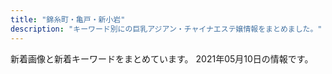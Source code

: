 ```yaml
---
title: "錦糸町・亀戸・新小岩"
description: "キーワード別にの巨乳アジアン・チャイナエステ嬢情報をまとめました。"
---
```


新着画像と新着キーワードをまとめています。
2021年05月10日の情報です。

<DmmAffiliateIns />
<KeywordTable
  shops={
    [
    {
        "img_links": [
            "https://kinshicho-mensesthe.net/staff2/mai-s1.jpg",
            "https://kinshicho-mensesthe.net/staff2/kiki-l1.jpg",
            "https://kinshicho-mensesthe.net/staff2/saki-s1.jpg",
            "https://kinshicho-mensesthe.net/staff2/yuki-s1.jpg",
            "https://kinshicho-mensesthe.net/room/4-l.jpg",
            "https://kinshicho-mensesthe.net/room/1-s.jpg",
            "https://kinshicho-mensesthe.net/room/esthe2.jpg",
            "https://kinshicho-mensesthe.net/room/6-l.jpg",
            "https://kinshicho-mensesthe.net/images/flower.png",
            "https://kinshicho-mensesthe.net/room/1-l.jpg",
            "https://kinshicho-mensesthe.net/images/footer-l.png",
            "https://kinshicho-mensesthe.net/room/3-s.jpg",
            "https://kinshicho-mensesthe.net/button/blog.png",
            "https://kinshicho-mensesthe.net/staff2/moe-s1.jpg",
            "https://kinshicho-mensesthe.net/staff2/yuki-l1.jpg",
            "https://kinshicho-mensesthe.net/images/qrcode.png",
            "https://kinshicho-mensesthe.net/staff2/sera-l1.jpg",
            "https://kinshicho-mensesthe.net/staff2/sora-l1.jpg",
            "https://kinshicho-mensesthe.net/room/2-l.jpg",
            "https://kinshicho-mensesthe.net/room/4-s.jpg",
            "https://kinshicho-mensesthe.net/mens-esthe-massage/2020/02/06/sora-s1.jpg",
            "https://kinshicho-mensesthe.net/staff2/satomi-s1.jpg",
            "https://kinshicho-mensesthe.net/mens-esthe-massage/2020/02/06/satomi-s1.jpg",
            "https://kinshicho-mensesthe.net/room/esthe3.jpg",
            "https://kinshicho-mensesthe.net/staff2/kokomi-l1.jpg",
            "https://kinshicho-mensesthe.net/staff2/rui-l1.jpg",
            "https://kinshicho-mensesthe.net/staff2/satomi-l1.jpg",
            "https://kinshicho-mensesthe.net/room/esthe1.jpg",
            "https://kinshicho-mensesthe.net/staff2/sera-s1.jpg",
            "https://kinshicho-mensesthe.net/staff2/haruka-l1.jpg",
            "https://kinshicho-mensesthe.net/images/footer-r.png",
            "https://kinshicho-mensesthe.net/staff2/sora-s1.jpg",
            "https://kinshicho-mensesthe.net/staff2/kiki-s1.jpg",
            "https://kinshicho-mensesthe.net/staff2/rika-l1.jpg",
            "https://kinshicho-mensesthe.net/images/header3.png",
            "https://kinshicho-mensesthe.net/staff2/yumi-l1.jpg",
            "https://kinshicho-mensesthe.net/room/6-s.jpg",
            "https://kinshicho-mensesthe.net/staff2/sakura-l2.jpg",
            "https://kinshicho-mensesthe.net/room/5-s.jpg",
            "https://kinshicho-mensesthe.net/room/5-l.jpg",
            "https://kinshicho-mensesthe.net/images/main-sp.jpg",
            "https://kinshicho-mensesthe.net/staff2/haruka-s1.jpg",
            "https://kinshicho-mensesthe.net/staff2/yumi-s1.jpg",
            "https://kinshicho-mensesthe.net/images/clear.png",
            "https://kinshicho-mensesthe.net/staff2/rika-s1.jpg",
            "https://kinshicho-mensesthe.net/staff2/rui-s1.jpg",
            "https://kinshicho-mensesthe.net/mens-esthe-massage/2020/10/17/moe-s1.jpg",
            "https://kinshicho-mensesthe.net/mens-esthe-massage/2020/01/22/yuki-s1.jpg",
            "https://kinshicho-mensesthe.net/staff2/saki-l1.jpg",
            "https://kinshicho-mensesthe.net/button/staff.png",
            "https://kinshicho-mensesthe.net/room/2-s.jpg",
            "https://kinshicho-mensesthe.net/staff2/kokomi-s1.jpg",
            "https://kinshicho-mensesthe.net/images/camp.png",
            "https://kinshicho-mensesthe.net/staff2/mai-l1.jpg",
            "https://kinshicho-mensesthe.net/images/main1.jpg",
            "https://kinshicho-mensesthe.net/staff2/yuka-s1.jpg",
            "https://kinshicho-mensesthe.net/staff2/sakura-s2.jpg",
            "https://kinshicho-mensesthe.net/room/3-l.jpg",
            "https://kinshicho-mensesthe.net/button/home.png"
        ],
        "keywords": {
            "86": 30,
            "89": 15,
            "85": 105,
            "92": 15,
            "88": 15,
            "D": 135,
            "87": 30,
            "E": 15,
            "83": 15,
            "C": 75
        },
        "station": "JR\u9326\u7cf8\u753a\u99c5\u5317\u53e3",
        "name": "KIRARA",
        "url": "https://kinshicho-mensesthe.net/"
    },
    {
        "keywords": {
            "85": 1,
            "88": 1,
            "95": 2,
            "86": 2,
            "92": 1,
            "87": 1,
            "90": 1,
            "89": 1
        },
        "img_links": [
            "http://y-rlx.net/images/index_12.jpg",
            "http://y-rlx.net/girl/010.jpg",
            "http://y-rlx.net/images/index_13.jpg",
            "http://y-rlx.net/images/index_23.jpg",
            "http://y-rlx.net/images/02.png",
            "http://y-rlx.net/girl/011a.jpg",
            "http://y-rlx.net/images/index_14.png",
            "http://y-rlx.net/images/sys.jpg",
            "http://y-rlx.net/girl/03a.jpg",
            "http://y-rlx.net/girl/07.jpg",
            "http://y-rlx.net/images/rex_16.jpg",
            "http://y-rlx.net/girl/06.jpg",
            "http://y-rlx.net/images/staff_16.jpg",
            "http://y-rlx.net/images/info.png",
            "http://y-rlx.net/girl/p01.jpg",
            "http://y-rlx.net/images/01.png",
            "http://y-rlx.net/images/index_09.jpg",
            "http://y-rlx.net/girl/010a.jpg",
            "http://y-rlx.net/images/acc_tit03.jpg",
            "http://y-rlx.net/girl/05.jpg",
            "http://y-rlx.net/images/rec.jpg",
            "http://y-rlx.net/images/index_08.jpg",
            "http://y-rlx.net/images/acc_tit.jpg",
            "http://y-rlx.net/girl/03.jpg",
            "http://y-rlx.net/images/03.png",
            "http://y-rlx.net/images/index_04.png",
            "http://y-rlx.net/girl/09a.jpg",
            "http://y-rlx.net/images/index_06.png",
            "http://y-rlx.net/images/index_21.jpg",
            "http://y-rlx.net/images/index_10.jpg",
            "http://y-rlx.net/girl/05a.jpg",
            "http://y-rlx.net/images/line.jpg",
            "http://y-rlx.net/images/index_16.png",
            "http://y-rlx.net/girl/011.jpg",
            "http://y-rlx.net/girl/09.jpg",
            "http://y-rlx.net/images/index_07.png",
            "http://y-rlx.net/images/acc_16.jpg",
            "http://y-rlx.net/girl/00.jpg",
            "http://y-rlx.net/girl/02.jpg",
            "http://y-rlx.net/girl/08.jpg",
            "http://y-rlx.net/girl/01.jpg",
            "http://y-rlx.net/girl/07a.jpg",
            "http://y-rlx.net/images/index_11.jpg",
            "http://y-rlx.net/images/acc_tit01.jpg",
            "http://y-rlx.net/images/rec_16.jpg",
            "http://y-rlx.net/images/index_02.png",
            "http://y-rlx.net/images/index_19.png",
            "http://y-rlx.net/images/sys_16.jpg"
        ],
        "station": "JR\u65b0\u5c0f\u5ca9\u99c5\u5357\u53e3",
        "url": "http://y-rlx.net/",
        "name": "\u7f8e\u697d"
    },
    {
        "img_links": [
            "https://www.yitigo.work/images/top_flash_01.jpg",
            "https://www.yitigo.work/images/home/index_tel.png",
            "https://www.yitigo.work/images/headerParts01.png",
            "https://www.yitigo.work/images/staff/hana.png",
            "https://www.yitigo.work/images/staff/mayu1.jpg",
            "https://www.yitigo.work/images/staff/hana1.jpg",
            "https://www.yitigo.work/images/home/staff_01.jpg",
            "https://www.yitigo.work/images/home/staff_03.jpg",
            "https://www.yitigo.work/images/staff/risa.png",
            "https://www.yitigo.work/images/staff/staff_03.png",
            "https://www.yitigo.work/images/page_top.png",
            "https://www.yitigo.work/images/home/staff_02.jpg",
            "https://www.yitigo.work/images/home/index_14.png",
            "https://www.yitigo.work/images/staff/hani.png",
            "https://www.yitigo.work/images/home/index_01.png",
            "https://www.yitigo.work/images/home/index_05.png",
            "https://www.yitigo.work/images/home/index_10.png",
            "https://www.yitigo.work/images/home/index_09.png",
            "https://www.yitigo.work/images/home/index_17.png",
            "https://www.yitigo.work/images/news/girl.png",
            "https://www.yitigo.work/images/home/index_12.png",
            "https://www.yitigo.work/images/staff/mayu.png",
            "https://www.yitigo.work/images/home/staff_04.jpg",
            "https://www.yitigo.work/images/top_04.png",
            "https://www.yitigo.work/images/home/index_06.png",
            "https://www.yitigo.work/images/home/index_13.png",
            "https://www.yitigo.work/images/home/index_19.png",
            "https://www.yitigo.work/images/staff/staff_01.png",
            "https://www.yitigo.work/images/top_flash_02.jpg",
            "https://www.yitigo.work/images/home/index_15.png",
            "https://www.yitigo.work/images/top_02.png",
            "https://www.yitigo.work/images/staff/risa1.jpg",
            "https://www.yitigo.work/images/home/index_11.png",
            "https://www.yitigo.work/images/top_01.png",
            "https://www.yitigo.work/images/staff/hani1.jpg",
            "https://www.yitigo.work/images/home/index_07.png"
        ],
        "url": "https://www.yitigo.work/",
        "keywords": {},
        "station": "JR\u5c0f\u5ca9\u99c5\u5357\u53e3",
        "name": "\u82fa"
    },
    {
        "name": "\u68ee",
        "url": "http://mori.me-es.com/",
        "station": "JR\u65b0\u5c0f\u5ca9\u99c5\u5317\u53e3",
        "img_links": [
            "http://mori.me-es.com/images/index_09.jpg",
            "http://mori.me-es.com/images/index_21.jpg",
            "http://mori.me-es.com/images/index_25.jpg",
            "http://mori.me-es.com/girls/02.jpg",
            "http://mori.me-es.com/images/index_13.jpg",
            "http://mori.me-es.com/images/index_22.jpg",
            "http://mori.me-es.com/images/index_03.jpg",
            "http://mori.me-es.com/girls/04a.jpg",
            "http://mori.me-es.com/girls/03.jpg",
            "http://mori.me-es.com/girls/01.jpg",
            "http://mori.me-es.com/images/index_05.jpg",
            "http://mori.me-es.com/girls/00.jpg",
            "http://mori.me-es.com/girls/06.jpg",
            "http://mori.me-es.com/images/index_30.jpg",
            "http://mori.me-es.com/images/index_02.jpg",
            "http://mori.me-es.com/images/sub_28.jpg",
            "http://mori.me-es.com/girls/04.jpg",
            "http://mori.me-es.com/images/info.jpg",
            "http://mori.me-es.com/images/index_19.jpg",
            "http://mori.me-es.com/images/rec_15.jpg",
            "http://mori.me-es.com/images/index_15.jpg",
            "http://mori.me-es.com/images/index_04.jpg",
            "http://mori.me-es.com/girls/08.jpg",
            "http://mori.me-es.com/girls/05.jpg",
            "http://mori.me-es.com/images/info_15.jpg",
            "http://mori.me-es.com/images/index_06.jpg",
            "http://mori.me-es.com/images/index_24.jpg",
            "http://mori.me-es.com/images/index_26.jpg",
            "http://mori.me-es.com/images/index_08.jpg",
            "http://mori.me-es.com/images/index_01.jpg",
            "http://mori.me-es.com/images/index_20.jpg",
            "http://mori.me-es.com/images/index_29.jpg",
            "http://mori.me-es.com/images/index_07.jpg",
            "http://mori.me-es.com/images/index_12.jpg",
            "http://mori.me-es.com/images/index_28.jpg",
            "http://mori.me-es.com/images/index_16.jpg",
            "http://mori.me-es.com/images/rec.jpg",
            "http://mori.me-es.com/images/index_17.jpg",
            "http://mori.me-es.com/images/staff_15.jpg",
            "http://mori.me-es.com/girls/08a.jpg",
            "http://mori.me-es.com/images/index_27.jpg",
            "http://mori.me-es.com/images/index_18.jpg",
            "http://mori.me-es.com/girls/07.jpg",
            "http://mori.me-es.com/images/index_10.jpg"
        ],
        "keywords": {
            "86": 3,
            "90": 1,
            "85": 3,
            "88": 1,
            "87": 1,
            "C": 7
        }
    },
    {
        "img_links": [
            "http://www.es-raku.link/img/lucky1.jpg",
            "http://www.es-raku.link/images/list.jpg",
            "http://www.es-raku.link/images/menu/staff.png",
            "http://www.es-raku.link/images/1.jpg",
            "http://www.es-raku.link/img/mai1.jpg",
            "http://www.es-raku.link/img/kaori1.jpg",
            "http://www.es-raku.link/images/tel.jpg",
            "http://www.es-raku.link/img/riri1.jpg",
            "http://www.es-raku.link/staff/riri.jpg",
            "http://www.es-raku.link/images/r2.jpg",
            "http://www.es-raku.link/staff/lucky.jpg",
            "http://www.es-raku.link/images/int2.png",
            "http://www.es-raku.link/img/ayaka1.jpg",
            "http://www.es-raku.link/staff/mai.jpg",
            "http://www.es-raku.link/images/2.jpg",
            "http://www.es-raku.link/images/7.jpg",
            "http://www.es-raku.link/images/6.jpg",
            "http://www.es-raku.link/staff/yuki.jpg",
            "http://www.es-raku.link/images/mobile.jpg",
            "http://www.es-raku.link/staff/ruru.jpg",
            "http://www.es-raku.link/images/int1.png",
            "http://www.es-raku.link/images/9.jpg",
            "http://www.es-raku.link/images/news.jpg",
            "http://www.es-raku.link/images/line.png",
            "http://www.es-raku.link/images/rtel.jpg",
            "http://www.es-raku.link/images/menu/interior.png",
            "http://www.es-raku.link/images/interior_t.png",
            "http://www.es-raku.link/images/r1.jpg",
            "http://www.es-raku.link/staff/ayaka.jpg",
            "http://www.es-raku.link/images/head.png",
            "http://www.es-raku.link/img/yuki1.jpg",
            "http://www.es-raku.link/images/8.jpg",
            "http://www.es-raku.link/images/3.jpg",
            "http://www.es-raku.link/images/sys1.jpg",
            "http://www.es-raku.link/staff/kaori.jpg",
            "http://www.es-raku.link/images/staff_t.png",
            "http://www.es-raku.link/images/menu/top.png",
            "http://www.es-raku.link/img/ruru1.jpg"
        ],
        "station": "JR\u9326\u7cf8\u753a\u99c5\u5357\u53e3",
        "url": "http://www.es-raku.link/",
        "keywords": {},
        "name": "Lucky\uff5e\u30e9\u30c3\u30ad\u30fc\uff5e"
    },
    {
        "station": "\u9752\u7825\u99c5",
        "img_links": [
            "http://iyasimori.jpest.net/uploads//sites/37/2021/01/g2-2.jpg",
            "http://iyasimori.jpest.net/uploads//sites/37/2021/01/g4-150x150.jpg",
            "http://iyasimori.jpest.net/uploads//sites/37/2021/01/a.jpg",
            "http://iyasimori.jpest.net/uploads//sites/37/2021/01/r6.jpg",
            "http://iyasimori.jpest.net/uploads//sites/37/2021/01/g3-2.jpg",
            "http://iyasimori.jpest.net/uploads//sites/37/2021/01/g4.jpg",
            "http://iyasimori.jpest.net/uploads//sites/37/2021/04/g1-2.jpg",
            "http://iyasimori.jpest.net/uploads//sites/37/2021/01/bj_03.jpg",
            "http://iyasimori.jpest.net/uploads//sites/37/2021/04/g1-3-150x150.jpg",
            "http://iyasimori.jpest.net/uploads//sites/37/2021/01/tite-staff.jpg",
            "http://iyasimori.jpest.net/uploads//sites/37/2021/01/g2-2-150x150.jpg",
            "http://iyasimori.jpest.net/uploads//sites/37/2021/01/a2.jpg",
            "http://iyasimori.jpest.net/uploads//sites/37/2021/01/g5-150x150.jpg",
            "http://iyasimori.jpest.net/uploads//sites/37/2021/01/r5.jpg",
            "http://iyasimori.jpest.net/uploads//sites/37/2021/01/top.jpg",
            "http://iyasimori.jpest.net/uploads//sites/37/2021/04/g1-2-150x150.jpg",
            "http://iyasimori.jpest.net/uploads//sites/37/2021/01/r3-1.jpg",
            "http://iyasimori.jpest.net/uploads//sites/37/2021/01/g1-3-150x150.jpg",
            "http://iyasimori.jpest.net/uploads//sites/37/2021/04/g1-3.jpg",
            "http://iyasimori.jpest.net/uploads//sites/37/2021/01/r4-1.jpg",
            "http://iyasimori.jpest.net/uploads//sites/37/2021/01/g1-3.jpg",
            "http://iyasimori.jpest.net/uploads//sites/37/2021/01/g5.jpg",
            "http://iyasimori.jpest.net/uploads//sites/37/2021/01/g3-2-150x150.jpg",
            "http://iyasimori.jpest.net/uploads//sites/37/2021/01/news01.png",
            "http://iyasimori.jpest.net/uploads//sites/37/2021/01/mobile.png",
            "http://iyasimori.jpest.net/uploads//sites/37/2021/01/news03.png"
        ],
        "url": "http://iyasimori.jpest.net/",
        "name": "\u7652\u3057\u306e\u68ee",
        "keywords": {}
    },
    {
        "keywords": {
            "88": 1,
            "86": 14,
            "89": 2,
            "D": 17
        },
        "name": "\u3086\u304d",
        "station": "JR\u5c0f\u5ca9\u99c5\u5317\u53e3",
        "img_links": [
            "http://www.sh-yuki.work/images/room1.jpg",
            "http://www.sh-yuki.work/uploads/191006/1-191006105IM24.jpg",
            "http://www.sh-yuki.work/uploads/191021/1-19102116361I39.jpg",
            "http://www.sh-yuki.work/uploads/190105/1-1Z105143921224.jpg",
            "http://www.sh-yuki.work/uploads/191202/1-191202154021200.jpg",
            "http://www.sh-yuki.work/uploads/190105/1-1Z105143940E6.jpg",
            "http://www.sh-yuki.work/images/1.jpg",
            "http://www.sh-yuki.work/images/room3.jpg",
            "http://www.sh-yuki.work/uploads/201215/1-201215145153M4.jpg",
            "http://www.sh-yuki.work/uploads/201214/1-201214162100347.jpg",
            "http://www.sh-yuki.work/images/lanmu3.jpg",
            "http://www.sh-yuki.work/uploads/210216/1-210216154459443.jpg",
            "http://www.sh-yuki.work/images/room4.jpg",
            "http://www.sh-yuki.work/uploads/210216/1-210216154445506.jpg",
            "http://www.sh-yuki.work/uploads/191227/1-19122F93911958.jpg",
            "http://www.sh-yuki.work/images/lanmu4.jpg",
            "http://www.sh-yuki.work/uploads/200110/1-20011013245Y49.jpg",
            "http://www.sh-yuki.work/images/mobile.jpg",
            "http://www.sh-yuki.work/uploads/200620/1-200620154311K4.jpg",
            "http://www.sh-yuki.work/images/room2.jpg",
            "http://www.sh-yuki.work/uploads/200218/1-20021Q3591A57.jpg",
            "http://www.sh-yuki.work/images/top.png",
            "http://www.sh-yuki.work/uploads/200618/1-20061Q6342Y06.jpg",
            "http://www.sh-yuki.work/uploads/201215/1-201215145200113.jpg",
            "http://www.sh-yuki.work/uploads/201214/1-20121416231WV.jpg",
            "http://www.sh-yuki.work/images/end.png",
            "http://www.sh-yuki.work/images/s_staff.jpg",
            "http://www.sh-yuki.work/uploads/191104/1-1911041I124915.jpg",
            "http://www.sh-yuki.work/uploads/190110/1-1Z110093529363.png",
            "http://www.sh-yuki.work/uploads/200218/1-20021Q359301Q.jpg",
            "http://www.sh-yuki.work/uploads/200713/1-200G3125135C2.jpg",
            "http://www.sh-yuki.work/uploads/191221/1-191221111A3123.jpg",
            "http://www.sh-yuki.work/uploads/200618/1-20061Q633094V.jpg",
            "http://www.sh-yuki.work/uploads/190105/1-1Z1051440193X.jpg",
            "http://www.sh-yuki.work/uploads/191006/1-191006105P61Z.jpg",
            "http://www.sh-yuki.work/uploads/200713/1-200G3110344421.jpg",
            "http://www.sh-yuki.work/images/lanmu2.jpg",
            "http://www.sh-yuki.work/images/lanmu5.jpg",
            "http://www.sh-yuki.work/uploads/191028/1-19102Q03S5a4.jpg",
            "http://www.sh-yuki.work/uploads/190105/1-1Z105143R9539.jpg",
            "http://www.sh-yuki.work/uploads/191227/1-19122F94110460.jpg",
            "http://www.sh-yuki.work/uploads/200620/1-20062015425B54.jpg",
            "http://www.sh-yuki.work/images/s_news.jpg",
            "http://www.sh-yuki.work/uploads/200127/1-20012G02404310.jpg",
            "http://www.sh-yuki.work/images/nbj2.jpg"
        ],
        "url": "http://www.sh-yuki.work/"
    },
    {
        "img_links": [
            "http://www.himawari-shinkoiwa.com/img/tel.png",
            "http://www.himawari-shinkoiwa.com/files/004-02.jpg",
            "http://www.himawari-shinkoiwa.com/images/slider/3.jpg",
            "http://www.himawari-shinkoiwa.com/files/005-02.jpg",
            "http://www.himawari-shinkoiwa.com/img/btn_side_mobile.jpg",
            "http://www.himawari-shinkoiwa.com/img/ttl_news.png",
            "http://www.himawari-shinkoiwa.com/img/goback.jpg",
            "http://www.himawari-shinkoiwa.com/images/slider/1.jpg",
            "http://www.himawari-shinkoiwa.com/images/slider/2.jpg",
            "http://www.himawari-shinkoiwa.com/images/line.png",
            "http://www.himawari-shinkoiwa.com/img/btn_blog.png",
            "http://www.himawari-shinkoiwa.com/files/004.jpg",
            "http://www.himawari-shinkoiwa.com/img/ttl_info.png",
            "http://www.himawari-shinkoiwa.com/files/001.jpg",
            "http://www.himawari-shinkoiwa.com/img/pickup.jpg",
            "http://www.himawari-shinkoiwa.com/img/ttl_move.png",
            "http://www.himawari-shinkoiwa.com/img/move.jpg",
            "http://www.himawari-shinkoiwa.com/files/001-02.jpg",
            "http://www.himawari-shinkoiwa.com/files/005.jpg"
        ],
        "name": "\u3072\u307e\u308f\u308a",
        "keywords": {
            "D": 6,
            "C": 11,
            "87": 2,
            "86": 4
        },
        "station": "JR\u65b0\u5c0f\u5ca9\u99c5\u5357\u53e3",
        "url": "http://www.himawari-shinkoiwa.com/"
    },
    {
        "station": "JR\u4e80\u6238\u99c5\u6771\u53e3",
        "img_links": [
            "http://iyashi.sweet-relaxation.com/img/treatment/aroma-01.jpg",
            "http://iyashi.sweet-relaxation.com/img/cast/yaya-01.jpg",
            "http://iyashi.sweet-relaxation.com/img/cast/yaya-03.jpg",
            "http://iyashi.sweet-relaxation.com/img/cast/ran-03.jpg",
            "http://iyashi.sweet-relaxation.com/img/cast/ran-02.jpg",
            "http://iyashi.sweet-relaxation.com/img/slick/sl-4.jpg",
            "http://iyashi.sweet-relaxation.com/img/cast/olive-03.jpg",
            "http://iyashi.sweet-relaxation.com/img/cast/olive-01.jpg",
            "http://iyashi.sweet-relaxation.com/img/treatment/body-01.jpg",
            "http://iyashi.sweet-relaxation.com/img/cast/eri-03.jpg",
            "http://iyashi.sweet-relaxation.com/img/cast/eri-02.jpg",
            "http://iyashi.sweet-relaxation.com/img/slick/sl-5.jpg",
            "http://iyashi.sweet-relaxation.com/img/slick/sl-2.jpg",
            "http://iyashi.sweet-relaxation.com/img/cast/lisa-02.jpg",
            "http://iyashi.sweet-relaxation.com/img/slick/sl-3.jpg",
            "http://iyashi.sweet-relaxation.com/img/cast/yaya-02.jpg",
            "http://iyashi.sweet-relaxation.com/img/slick/sl-7.jpg",
            "http://iyashi.sweet-relaxation.com/img/cast/lisa-01.jpg",
            "http://iyashi.sweet-relaxation.com/img/cast/lisa-03.jpg",
            "http://iyashi.sweet-relaxation.com/img/cast/olive-02.jpg",
            "http://iyashi.sweet-relaxation.com/img/slick/sl-6.jpg",
            "http://iyashi.sweet-relaxation.com/img/treatment/ashitsubo-01.jpg",
            "http://iyashi.sweet-relaxation.com/img/slick/sl-1.jpg",
            "http://iyashi.sweet-relaxation.com/img/cast/ran-01.jpg",
            "http://iyashi.sweet-relaxation.com/img/cast/eri-01.jpg"
        ],
        "name": "\u7652 IYASHI",
        "url": "http://iyashi.sweet-relaxation.com/",
        "keywords": {}
    },
    {
        "url": "https://iyashinoizumi.com/",
        "img_links": [
            "https://iyashinoizumi.com/wp-content/uploads/9B89E764-B754-425D-A9AC-BB5566FA6AC4-270x300.jpeg",
            "https://iyashinoizumi.com/wp-content/uploads/2019/06/2DD3549C-F937-441D-B0E3-E26520ACFABD-e1559410733851.jpeg",
            "https://iyashinoizumi.com/wp-content/uploads/rin.jpg",
            "https://iyashinoizumi.com/wp-content/uploads/2019/06/50CD669B-0FFA-4734-B898-EB3D53E95C21.jpeg",
            "https://iyashinoizumi.com/wp-content/uploads/7208DC4D-6E47-49CE-B1C0-3607E54E114B.jpeg",
            "https://iyashinoizumi.com/wp-content/uploads/5AA02D30-2C43-42C1-BE02-48E5A5C27E91-226x300.jpeg",
            "https://iyashinoizumi.com/wp-content/uploads/2019/06/momoko1.jpg",
            "https://iyashinoizumi.com/wp-content/uploads/0731EF09-7405-4B36-8468-B17A307EB894-e1579436226478.jpeg",
            "https://iyashinoizumi.com/wp-content/uploads/5AA02D30-2C43-42C1-BE02-48E5A5C27E91.jpeg",
            "https://iyashinoizumi.com/wp-content/uploads/2019/06/43D6BE9C-43F6-45C2-95E5-E775CE725D67.jpeg",
            "https://iyashinoizumi.com/wp-content/uploads/hiruwari.png",
            "https://iyashinoizumi.com/wp-content/uploads/2019/06/5293C707-270F-4802-8168-1493DA07DDAE.jpeg",
            "https://iyashinoizumi.com/wp-content/uploads/2019/06/001.jpg",
            "https://iyashinoizumi.com/wp-content/uploads/0731EF09-7405-4B36-8468-B17A307EB894.jpeg",
            "https://iyashinoizumi.com/wp-content/uploads/7208DC4D-6E47-49CE-B1C0-3607E54E114B-210x300.jpeg",
            "https://iyashinoizumi.com/wp-content/uploads/0731EF09-7405-4B36-8468-B17A307EB894-197x300.jpeg",
            "https://iyashinoizumi.com/wp-content/uploads/9B89E764-B754-425D-A9AC-BB5566FA6AC4.jpeg"
        ],
        "name": "\u7652\u3057\u306e\u6cc9",
        "station": "JR\u9326\u7cf8\u753a\u99c5\u5317\u53e3",
        "keywords": {
            "\u30bb\u30af\u30b7\u30fc": 2
        }
    },
    {
        "name": "\u685c",
        "url": "http://miyabi-aroma.xyz/",
        "img_links": [
            "http://miyabi-aroma.xyz/images/index-rose_13.png",
            "http://miyabi-aroma.xyz/images/3/2.jpg",
            "http://miyabi-aroma.xyz/images/staff/3/kiki.jpg",
            "http://miyabi-aroma.xyz/images/nav/nav-sys.jpg",
            "http://miyabi-aroma.xyz/images/staff/3/rina2.jpg",
            "http://miyabi-aroma.xyz/images/staff/3/yaya1.jpg",
            "http://miyabi-aroma.xyz/images/shishu/se1.jpg",
            "http://miyabi-aroma.xyz/images/index-rose_04.png",
            "http://miyabi-aroma.xyz/images/index-rose_09.png",
            "http://miyabi-aroma.xyz/images/nav/nav-staff.jpg",
            "http://miyabi-aroma.xyz/images/staff/3/miya2.jpg",
            "http://miyabi-aroma.xyz/images/staff/3/kiki2.jpg",
            "http://miyabi-aroma.xyz/images/11.png",
            "http://miyabi-aroma.xyz/images/index-rose_07.png",
            "http://miyabi-aroma.xyz/images/staff/3/yaya2.jpg",
            "http://miyabi-aroma.xyz/images/nav/nav-info.jpg",
            "http://miyabi-aroma.xyz/images/nav/nav-job.jpg",
            "http://miyabi-aroma.xyz/images/staff/3/ami.jpg",
            "http://miyabi-aroma.xyz/images/1801706901.jpg",
            "http://miyabi-aroma.xyz/images/staff/3/yami.jpg",
            "http://miyabi-aroma.xyz/images/shishu/se2.jpg",
            "http://miyabi-aroma.xyz/images/staff/3/rina.jpg",
            "http://miyabi-aroma.xyz/images/3/1.jpg",
            "http://miyabi-aroma.xyz/images/index-rose_02.png",
            "http://miyabi-aroma.xyz/images/staff/3/miya.jpg",
            "http://miyabi-aroma.xyz/images/staff/3/ami2.jpg"
        ],
        "keywords": {
            "C": 7
        },
        "station": "JR\u4e80\u6238\u99c5\u6771\u53e3"
    },
    {
        "img_links": [
            "http://harunohana.jpest.net/uploads//sites/38/2021/02/news-tit.png",
            "http://harunohana.jpest.net/uploads//sites/38/2021/02/info-tit.png",
            "http://harunohana.jpest.net/uploads//sites/38/2021/02/top-3.png",
            "http://harunohana.jpest.net/uploads//sites/38/elementor/thumbs/c5-p3a4c3o3k96sqqp7ys00qjnjwezbpkzslpplu8in0o.jpg",
            "http://harunohana.jpest.net/uploads//sites/38/2021/04/g5.jpg",
            "http://harunohana.jpest.net/uploads//sites/38/2021/02/pick-tit.png",
            "http://harunohana.jpest.net/uploads//sites/38/2021/03/1.jpg",
            "http://harunohana.jpest.net/uploads//sites/38/2021/02/mobile-tit.png",
            "http://harunohana.jpest.net/uploads//sites/38/elementor/thumbs/g1-p3mbbo5xbyuayorl3qn8vsare61ijopmkh8c9mi4sw.jpg",
            "http://harunohana.jpest.net/uploads//sites/38/elementor/thumbs/g4-p3mbec1gp2hjuwwbjw36y43rzgwycta8xnrv7ujz68.jpg",
            "http://harunohana.jpest.net/uploads//sites/38/2021/02/c5.jpg",
            "http://harunohana.jpest.net/uploads//sites/38/elementor/thumbs/c1-p3a4bw5e1kwi5v056or06ljv5c0e005xwohq00tseg.jpg",
            "http://harunohana.jpest.net/uploads//sites/38/elementor/thumbs/c3-p3a4c1sf6l483iry9r6rlk4mpn8la6sbxgemvolfd4.jpg",
            "http://harunohana.jpest.net/uploads//sites/38/2021/02/staff-tit.png",
            "http://harunohana.jpest.net/uploads//sites/38/2021/02/c2.jpg",
            "http://harunohana.jpest.net/uploads//sites/38/2021/02/c4.jpg",
            "http://harunohana.jpest.net/uploads//sites/38/2021/02/xian.jpg",
            "http://harunohana.jpest.net/uploads//sites/38/2021/02/tel_top.png",
            "http://harunohana.jpest.net/uploads//sites/38/2021/03/g1.jpg",
            "http://harunohana.jpest.net/uploads//sites/38/2021/02/c1.jpg",
            "http://harunohana.jpest.net/uploads//sites/38/2021/02/c3.jpg",
            "http://harunohana.jpest.net/uploads//sites/38/elementor/thumbs/c2-p3a4by12f8z2t2xevpk9bl2sc3r4fedekxsoykr020.jpg",
            "http://harunohana.jpest.net/uploads//sites/38/2021/02/tel_pickup.png",
            "http://harunohana.jpest.net/uploads//sites/38/elementor/thumbs/g2-p3mbcgd30zwwmzmmj2u1yl6l7q6iyltkocswnxcbm8.jpg",
            "http://harunohana.jpest.net/uploads//sites/38/2021/03/g3.jpg",
            "http://harunohana.jpest.net/uploads//sites/38/elementor/thumbs/g3-p3mbdh0sfjb37s5dl0oi5txkdr5uasv3te8udptyvk.jpg",
            "http://harunohana.jpest.net/uploads//sites/38/2021/03/g2.jpg",
            "http://harunohana.jpest.net/uploads//sites/38/2021/02/tel_staff.png",
            "http://harunohana.jpest.net/uploads//sites/38/2021/02/mobile.jpg",
            "http://harunohana.jpest.net/uploads//sites/38/2021/02/c6.jpg",
            "http://harunohana.jpest.net/uploads//sites/38/2021/02/ditiao-1.png",
            "http://harunohana.jpest.net/uploads//sites/38/elementor/thumbs/g5-p5qga8zeagwf7efovdavelljg7lsn1y4eanjgcq0uo.jpg",
            "http://harunohana.jpest.net/uploads//sites/38/2021/03/g5.jpg",
            "http://harunohana.jpest.net/uploads//sites/38/2021/02/tel_info.png"
        ],
        "keywords": {
            "C": 12
        },
        "url": "http://harunohana.jpest.net/",
        "name": "\u6625\u306e\u82b1",
        "station": "JR\u9326\u7cf8\u753a\u5357\u53e3"
    },
    {
        "img_links": [
            "http://dccompanyqoo10.cafe24.com/tiffany/images/top/store_bg.png",
            "http://dccompanyqoo10.cafe24.com/tiffany/images/common/header.png",
            "http://dccompanyqoo10.cafe24.com/tiffany/images/store/store.png"
        ],
        "name": "Cherry",
        "url": "http://cherry-esthe.com/",
        "station": "JR\u9326\u7cf8\u753a\u99c5\u5357\u53e3",
        "keywords": {}
    },
    {
        "name": "\u5343\u693f",
        "img_links": [
            "http://sentsubaki.asia/img/cast/yuyu-04.jpg",
            "http://sentsubaki.asia/img/btn_interior.png",
            "http://sentsubaki.asia/img/cast/momo-01.jpg",
            "http://sentsubaki.asia/img/cast/miki-02.jpg",
            "http://sentsubaki.asia/img/head_time.png",
            "http://sentsubaki.asia/img/cast/nina-04.jpg",
            "http://sentsubaki.asia/img/cast/momo-02.jpg",
            "http://sentsubaki.asia/img/btn_twitter.png",
            "http://sentsubaki.asia/img/cast/yuyu-01.jpg",
            "http://sentsubaki.asia/img/interior/lobby-2.jpg",
            "http://sentsubaki.asia/img/interior/lobby-1.jpg",
            "http://sentsubaki.asia/img/btn_cast.png",
            "http://sentsubaki.asia/img/cast/miki-01.jpg",
            "http://sentsubaki.asia/img/cast/miki-03.jpg",
            "http://sentsubaki.asia/img/cast/yumi-03.jpg",
            "http://sentsubaki.asia/img/cast/nina-03.jpg",
            "http://sentsubaki.asia/img/coupon_special.png",
            "http://sentsubaki.asia/img/cast/you-02.jpg",
            "http://sentsubaki.asia/img/cast/you-01.jpg",
            "http://sentsubaki.asia/img/btn_top.png",
            "http://sentsubaki.asia/img/cast/aya-03.jpg",
            "http://sentsubaki.asia/img/cast/you-03.jpg",
            "http://sentsubaki.asia/img/cast/yuyu-02.jpg",
            "http://sentsubaki.asia/img/cast/miki-04.jpg",
            "http://sentsubaki.asia/img/cast/momo-04.jpg",
            "http://sentsubaki.asia/img/head_tel.png",
            "http://sentsubaki.asia/img/cast/yumi-02.jpg",
            "http://sentsubaki.asia/img/cast/yumi-04.jpg",
            "http://sentsubaki.asia/img/cast/you-04.jpg",
            "http://sentsubaki.asia/img/cast/momo-03.jpg",
            "http://sentsubaki.asia/img/cast/aya-01.jpg",
            "http://sentsubaki.asia/img/cast/aya-04.jpg"
        ],
        "station": "JR\u4e80\u6238\u99c5\u6771\u53e3",
        "url": "http://sentsubaki.asia/",
        "keywords": {}
    },
    {
        "station": "JR\u4e80\u6238\u99c5\u5317\u53e3",
        "img_links": [
            "http://cpienakada.com/upload/images/20210402_094656.jpg",
            "http://cpienakada.com/upload/202104/1617264919.jpg",
            "http://cpienakada.com/upload/202104/thumb_dis/1617264919.jpg",
            "http://cpienakada.com/upload/202103/1617175559.jpg",
            "http://cpienakada.com/upload/202104/thumb/1617264919.jpg",
            "http://cpienakada.com/upload/images/20210331_151639.jpg",
            "http://cpienakada.com/upload/images/20210331_153453.jpg",
            "http://cpienakada.com/upload/202104/thumb_dis/1617331988.jpg",
            "http://cpienakada.com/upload/202103/1617174846.jpg",
            "http://cpienakada.com/upload/202104/1617264609.jpg",
            "http://cpienakada.com/upload/images/20210331_151305.jpg",
            "http://cpienakada.com/upload/202104/thumb/1617331988.jpg",
            "http://cpienakada.com/upload/202104/thumb_dis/1617264407.jpg",
            "http://cpienakada.com/upload/202104/1617264788.jpg",
            "http://cpienakada.com/upload/202104/1617331988.jpg",
            "http://cpienakada.com/upload/202104/1617264407.jpg",
            "http://cpienakada.com/upload/202104/thumb/1617264609.jpg",
            "http://cpienakada.com/upload/202104/thumb/1617264407.jpg",
            "http://cpienakada.com/upload/images/20210331_153515.png",
            "http://cpienakada.com/upload/202103/1617175265.jpg",
            "http://cpienakada.com/upload/202104/thumb/1617264788.jpg",
            "http://cpienakada.com/upload/202104/thumb_dis/1617264788.jpg",
            "http://cpienakada.com/upload/202104/thumb_dis/1617264609.jpg",
            "http://cpienakada.com/upload/202103/1617174691.jpg"
        ],
        "keywords": {
            "C": 1,
            "D": 4,
            "86": 1
        },
        "url": "http://cpienakada.com/",
        "name": "\u604b\u59eb"
    },
    {
        "url": "https://kameido-massage.com/",
        "keywords": {},
        "img_links": [
            "https://kameido-massage.com/icon/twitter.png",
            "https://kameido-massage.com/staff/aki-l1.jpg",
            "https://kameido-massage.com/icon/facebook.png",
            "https://kameido-massage.com/room/room-l6.jpg",
            "https://kameido-massage.com/2019/11/02/yuka-s1.jpg",
            "https://kameido-massage.com/2019/11/10/erika-s1.jpg",
            "https://kameido-massage.com/staff/nana-l1.jpg",
            "https://kameido-massage.com/menu/blog.png",
            "https://kameido-massage.com/2020/07/17/mika-s1.jpg",
            "https://kameido-massage.com/images/clear.png",
            "https://kameido-massage.com/room/room-l5.jpg",
            "https://kameido-massage.com/images/main-top.jpg",
            "https://kameido-massage.com/2021/03/23/aki-s1.jpg",
            "https://kameido-massage.com/room/room-l1.jpg",
            "https://kameido-massage.com/2021/04/28/yuna-s1.jpg",
            "https://kameido-massage.com/menu/staff.png",
            "https://kameido-massage.com/icon/yelp.png",
            "https://kameido-massage.com/images/top3.jpg",
            "https://kameido-massage.com/2019/10/29/yuri-s1.jpg",
            "https://kameido-massage.com/room/room-l4.jpg",
            "https://kameido-massage.com/button/staff.png",
            "https://kameido-massage.com/images/top2.jpg",
            "https://kameido-massage.com/staff/yuna-l1.jpg",
            "https://kameido-massage.com/staff/yuki-l1.jpg",
            "https://kameido-massage.com/icon/line.png",
            "https://kameido-massage.com/staff/yuki-s1.jpg",
            "https://kameido-massage.com/room/room-l3.jpg",
            "https://kameido-massage.com/staff/aki-s1.jpg",
            "https://kameido-massage.com/images/qrcode.png",
            "https://kameido-massage.com/link/mens-esthe.png",
            "https://kameido-massage.com/menu/home.png",
            "https://kameido-massage.com/images/main-sp.jpg",
            "https://kameido-massage.com/2020/03/28/nana-s1.jpg",
            "https://kameido-massage.com/button/blog.png",
            "https://kameido-massage.com/images/main-small.jpg",
            "https://kameido-massage.com/2020/05/15/kazumi-s1.jpg",
            "https://kameido-massage.com/menu/info.png",
            "https://kameido-massage.com/images/footer-l.png",
            "https://kameido-massage.com/2019/12/25/mika-s1.jpg",
            "https://kameido-massage.com/staff/yuna-s1.jpg",
            "https://scdn.line-apps.com/n/line_add_friends/btn/ja.png",
            "https://kameido-massage.com/images/flower.png",
            "https://kameido-massage.com/room/room-l2.jpg",
            "https://kameido-massage.com/button/home.png",
            "https://kameido-massage.com/images/header3.png",
            "https://kameido-massage.com/staff/nana-s1.jpg",
            "https://kameido-massage.com/images/footer-r.png",
            "https://kameido-massage.com/images/top1.jpg"
        ],
        "name": "\u842c\u751f\u697c",
        "station": "JR\u4e80\u6238\u99c5\u5317\u53e3"
    },
    {
        "img_links": [
            "http://kinshichoesute.xyz/img/no.png",
            "http://kinshichoesute.xyz/staff/nana/01.png",
            "http://kinshichoesute.xyz/img/nav-001.png",
            "http://kinshichoesute.xyz/img/nav-003.png",
            "http://kinshichoesute.xyz/img/nav-005.png",
            "http://kinshichoesute.xyz/staff/hitomi/01.png",
            "http://kinshichoesute.xyz/img/nav-002.png",
            "http://kinshichoesute.xyz/staff/kaori/01.png",
            "http://kinshichoesute.xyz/staff/hitomi/02.png",
            "http://kinshichoesute.xyz/staff/mimi/01.png",
            "http://kinshichoesute.xyz/staff/aya/01.png",
            "http://kinshichoesute.xyz/staff/ai/01.png",
            "http://kinshichoesute.xyz/img/stb.jpg",
            "http://kinshichoesute.xyz/img/stt.jpg",
            "http://kinshichoesute.xyz/img/nav-004.png",
            "http://kinshichoesute.xyz/img/tel.png",
            "http://kinshichoesute.xyz/img/nav-006.png"
        ],
        "keywords": {},
        "name": "Forever \uff5e\u30d5\u30a9\u30fc\u30a8\u30d0\u30fc\uff5e",
        "url": "http://kinshichoesute.xyz/",
        "station": "JR\u9326\u7cf8\u753a\u99c5"
    },
    {
        "name": "\u304d\u3089\u3089",
        "url": "http://www.kirara.este88.com/",
        "station": "JR\u5c0f\u5ca9\u99c5\u5357\u53e3",
        "img_links": [
            "http://www.kirara.este88.com/images/sp-staff-list.png",
            "http://www.kirara.este88.com/gals/sora1.jpg",
            "http://www.kirara.este88.com/gals/nana1.jpg",
            "http://www.kirara.este88.com/images/m-tel.png",
            "http://www.kirara.este88.com/images/sp-line.png",
            "http://www.kirara.este88.com/gals/miya1.jpg",
            "http://www.kirara.este88.com/gals/haru1.jpg",
            "http://www.kirara.este88.com/images/info.png",
            "http://www.kirara.este88.com/gals/yuyu1.jpg",
            "http://www.kirara.este88.com/images/m-foot.png"
        ],
        "keywords": {
            "C": 6
        }
    },
    {
        "img_links": [
            "https://doraimon.tyo.cm/photos/sites/32/2021/03/2021032301301384.jpg",
            "https://doraimon.tyo.cm/images/s_face.jpg",
            "https://doraimon.tyo.cm/photos/sites/32/2021/03/202103120651532.jpg",
            "https://doraimon.tyo.cm/photos/sites/32/2021/03/2021030207310114.jpg",
            "https://doraimon.tyo.cm/photos/sites/32/2021/03/2021030207305994.jpg",
            "https://doraimon.tyo.cm/images/staff_line.jpg",
            "https://doraimon.tyo.cm/photos/sites/32/2021/03/2021032507045669.jpg",
            "https://doraimon.tyo.cm/photos/sites/32/2021/03/2021031206553637.jpg",
            "https://doraimon.tyo.cm/images/top.jpg",
            "https://doraimon.tyo.cm/images/link.jpg",
            "https://doraimon.tyo.cm/photos/sites/32/2021/03/2021030207304993.jpg",
            "https://doraimon.tyo.cm/images/mobile.jpg",
            "https://doraimon.tyo.cm/photos/sites/32/2021/04/202104070649510.jpg",
            "https://doraimon.tyo.cm/photos/sites/32/2021/03/2021030207304862.jpg",
            "https://doraimon.tyo.cm/images/s_news.jpg",
            "https://doraimon.tyo.cm/photos/sites/32/2021/04/202104280419564.jpg"
        ],
        "url": "https://doraimon.tyo.cm/",
        "keywords": {
            "87": 1,
            "D": 9,
            "86": 3,
            "83": 3,
            "85": 3,
            "E": 1
        },
        "station": "JR\u4e80\u6238\u99c5\u5317\u53e3",
        "name": "\u30c9\u30e9\u3048\u3082\u3093"
    },
    {
        "img_links": [
            "http://www.night.ne.jp/nightnet/img/12a.jpg",
            "http://www.night.ne.jp/nightnet/img/16.jpg",
            "http://www.night.ne.jp/nightnet/img/8.jpg",
            "http://www.night.ne.jp/tokyo/izumi/img/view_3.jpg",
            "http://www.night.ne.jp/nightnet/img/3.jpg",
            "http://www.night.ne.jp/nightnet/img/13.jpg",
            "http://www.night.ne.jp/nightnet/img/10.jpg",
            "http://www.night.ne.jp/tokyo/izumi/img/view_2.jpg",
            "http://www.night.ne.jp/nightnet/img/5.jpg",
            "http://www.night.ne.jp/tokyo/izumi/img/qr_code.jpg",
            "http://www.night.ne.jp/_format/W/img/whats_view.jpg",
            "http://www.night.ne.jp/tokyo/izumi/img/index_view.jpg",
            "http://www.night.ne.jp/nightnet/img/1.jpg",
            "http://www.night.ne.jp/nightnet/img/2.jpg",
            "http://www.night.ne.jp/nightnet/img/7.jpg",
            "http://www.night.ne.jp/_format/W/img/index_enter_1.jpg",
            "http://www.night.ne.jp/tokyo/izumi/img/view_1.jpg",
            "http://www.night.ne.jp/nightnet/img/17.jpg",
            "http://www.night.ne.jp/_format/W/img/whats_news.jpg",
            "http://www.night.ne.jp/nightnet/img/14.jpg",
            "http://www.night.ne.jp/nightnet/img/6.jpg",
            "http://www.night.ne.jp/tokyo/izumi/img/index_top.jpg",
            "http://www.night.ne.jp/tokyo/izumi/img/index.jpg",
            "http://www.night.ne.jp/nightnet/img/4.jpg",
            "http://www.night.ne.jp/nightnet/img/15.jpg",
            "http://www.night.ne.jp/_format/W/img/over_msg_01.jpg",
            "http://www.night.ne.jp/tokyo/izumi/img_staff/g_7292.jpg",
            "http://www.night.ne.jp/nightnet/img/11.jpg",
            "http://www.night.ne.jp/nightnet/img/9.jpg"
        ],
        "url": "http://www.night.ne.jp/tokyo/izumi/",
        "keywords": {},
        "name": "\u500b\u4eba\u30b5\u30ed\u30f3 \u6cc9",
        "station": "\u68ee\u4e0b\u99c5A6\u51fa\u53e3"
    },
    {
        "img_links": [
            "http://hani-est.xyz/images/g5.jpg",
            "http://hani-est.xyz/images/new1.jpg",
            "http://hani-est.xyz/images/top.jpg",
            "http://hani-est.xyz/images/g2.jpg",
            "http://hani-est.xyz/images/banna2.jpg",
            "http://hani-est.xyz/images/zi-service.png",
            "http://hani-est.xyz/images/aoyi.jpg",
            "http://hani-est.xyz/images/g6.jpg",
            "http://hani-est.xyz/images/banna.jpg",
            "http://hani-est.xyz/images/g8.jpg",
            "http://hani-est.xyz/images/zi-newface.png",
            "http://hani-est.xyz/images/g4.jpg",
            "http://hani-est.xyz/images/g1.jpg",
            "http://hani-est.xyz/images/zi-ao.png",
            "http://hani-est.xyz/images/zi-staff.png",
            "http://hani-est.xyz/images/zi-pri.png",
            "http://hani-est.xyz/images/banna1.jpg",
            "http://hani-est.xyz/images/a1.jpg"
        ],
        "url": "http://hani-est.xyz/",
        "name": "\u871c\u82b1",
        "keywords": {
            "94": 13,
            "\u4e73": 13,
            "\u5de8\u4e73": 13,
            "C": 41,
            "83": 13,
            "E": 13,
            "82": 13,
            "90": 26
        },
        "station": "\u897f\u5927\u5cf6\u99c5A1\u51fa\u53e3"
    },
    {
        "keywords": {
            "C": 13,
            "87": 52,
            "85": 26,
            "D": 104,
            "\u30bb\u30af\u30b7\u30fc": 11,
            "86": 13,
            "88": 26
        },
        "url": "https://awa-akasuri.jp/",
        "img_links": [
            "https://awa-akasuri.jp/wp-content/uploads/2020/01/mai1_1.jpg",
            "https://awa-akasuri.jp/wp-content/uploads/2020/01/mika21.png",
            "https://awa-akasuri.jp/wp-content/uploads/2020/09/1_pc.png",
            "https://awa-akasuri.jp/wp-content/uploads/2020/01/yumi22.png",
            "https://awa-akasuri.jp/wp-content/uploads/2020/09/1_sp.png",
            "https://awa-akasuri.jp/wp-content/uploads/2020/09/2_sp.png",
            "https://awa-akasuri.jp/wp-content/uploads/2020/09/3_pc.png",
            "https://awa-akasuri.jp/wp-content/uploads/2020/09/awawa400x400.png",
            "https://awa-akasuri.jp/wp-content/uploads/2020/09/4_pc.png",
            "https://awa-akasuri.jp/wp-content/uploads/2020/09/5_pc.png",
            "https://awa-akasuri.jp/wp-content/uploads/2020/01/tomo25.png",
            "https://awa-akasuri.jp/wp-content/uploads/2020/09/awawa400x400-270x174.png",
            "https://awa-akasuri.jp/wp-content/uploads/2020/09/movie.png",
            "https://awa-akasuri.jp/wp-content/uploads/2020/09/2_pc.png",
            "https://awa-akasuri.jp/wp-content/uploads/2020/09/sora.png",
            "https://awa-akasuri.jp/wp-content/uploads/2020/01/rika24_1.png",
            "https://awa-akasuri.jp/wp-content/uploads/2020/01/aya22.png",
            "https://awa-akasuri.jp/wp-content/uploads/2020/01/yuki26.png",
            "https://awa-akasuri.jp/wp-content/uploads/2020/01/kokomi_1.jpg"
        ],
        "station": "JR\u9326\u7cf8\u753a\u99c5\u5357\u53e3",
        "name": "\u3042\u308f\u308f"
    },
    {
        "station": "JR\u65b0\u5c0f\u5ca9\u99c5\u5357\u53e3",
        "name": "Piano",
        "keywords": {},
        "img_links": [
            "https://piano.sweet-relaxation.com/img/cast/coco-04.jpg",
            "https://piano.sweet-relaxation.com/img/cast/miya-02.jpg",
            "https://piano.sweet-relaxation.com/img/slick/sl-4.jpg",
            "https://piano.sweet-relaxation.com/img/cast/ai-02.jpg",
            "https://piano.sweet-relaxation.com/img/cast/lili-03.jpg",
            "https://piano.sweet-relaxation.com/img/cast/ebi-02.jpg",
            "https://piano.sweet-relaxation.com/img/cast/aini-02.jpg",
            "https://piano.sweet-relaxation.com/img/interior/int-01.jpg",
            "https://piano.sweet-relaxation.com/img/cast/ebi-03.jpg",
            "https://piano.sweet-relaxation.com/img/cast/miky-02.jpg",
            "https://piano.sweet-relaxation.com/img/cast/aki-02.jpg",
            "https://piano.sweet-relaxation.com/img/cast/ebi-04.jpg",
            "https://piano.sweet-relaxation.com/img/cast/nana-03.jpg",
            "https://piano.sweet-relaxation.com/img/cast/coco-03.jpg",
            "https://piano.sweet-relaxation.com/img/slick/sl-1.jpg",
            "https://piano.sweet-relaxation.com/img/cast/aki-04.jpg",
            "https://piano.sweet-relaxation.com/img/cast/aye-04.jpg",
            "https://piano.sweet-relaxation.com/img/slick/sl-6.jpg",
            "https://piano.sweet-relaxation.com/img/slick/sl-2.jpg",
            "https://piano.sweet-relaxation.com/img/cast/ebi-01.jpg",
            "https://piano.sweet-relaxation.com/img/cast/miya-04.jpg",
            "https://piano.sweet-relaxation.com/img/interior/int-03.jpg",
            "https://piano.sweet-relaxation.com/img/cast/miky-01.jpg",
            "https://piano.sweet-relaxation.com/img/slick/sl-5.jpg",
            "https://piano.sweet-relaxation.com/img/cast/aini-03.jpg",
            "https://piano.sweet-relaxation.com/img/cast/nana-04.jpg",
            "https://piano.sweet-relaxation.com/img/cast/nana-01.jpg",
            "https://piano.sweet-relaxation.com/img/cast/miky-03.jpg",
            "https://piano.sweet-relaxation.com/img/cast/aye-03.jpg",
            "https://piano.sweet-relaxation.com/img/cast/aini-01.jpg",
            "https://piano.sweet-relaxation.com/img/cast/aki-01.jpg",
            "https://piano.sweet-relaxation.com/img/cast/coco-01.jpg",
            "https://piano.sweet-relaxation.com/img/cast/aye-01.jpg",
            "https://piano.sweet-relaxation.com/img/interior/int-04.jpg",
            "https://piano.sweet-relaxation.com/img/cast/ai-03.jpg",
            "https://piano.sweet-relaxation.com/img/cast/lili-02.jpg",
            "https://piano.sweet-relaxation.com/img/cast/coco-02.jpg",
            "https://piano.sweet-relaxation.com/img/slick/sl-3.jpg",
            "https://piano.sweet-relaxation.com/img/cast/aki-03.jpg",
            "https://piano.sweet-relaxation.com/img/cast/nana-02.jpg",
            "https://piano.sweet-relaxation.com/img/cast/miya-01.jpg",
            "https://piano.sweet-relaxation.com/img/cast/miya-03.jpg",
            "https://piano.sweet-relaxation.com/img/cast/ai-04.jpg",
            "https://piano.sweet-relaxation.com/img/cast/miky-04.jpg",
            "https://piano.sweet-relaxation.com/img/cast/lili-04.jpg",
            "https://piano.sweet-relaxation.com/img/interior/int-02.jpg",
            "https://piano.sweet-relaxation.com/img/cast/aye-02.jpg",
            "https://piano.sweet-relaxation.com/img/slick/sl-7.jpg",
            "https://piano.sweet-relaxation.com/img/cast/lili-01.jpg",
            "https://piano.sweet-relaxation.com/img/cast/aini-04.jpg",
            "https://piano.sweet-relaxation.com/img/cast/ai-01.jpg"
        ],
        "url": "https://piano.sweet-relaxation.com/"
    },
    {
        "keywords": {},
        "img_links": [
            "http://k-yorocobi.com/images/b-tel.png",
            "http://k-yorocobi.com/staff/s-emi.jpg",
            "http://k-yorocobi.com/images/c-interior.png",
            "http://k-yorocobi.com/images/footer.png",
            "http://k-yorocobi.com/images/bill.jpg",
            "http://k-yorocobi.com/staff/s-tika.jpg",
            "http://k-yorocobi.com/staff/s-yuyu.jpg",
            "http://k-yorocobi.com/images/bar-pickup.png",
            "http://k-yorocobi.com/images/bar-interior.png",
            "http://k-yorocobi.com/images/b-movie.png",
            "http://k-yorocobi.com/pic/pic2.jpg",
            "http://k-yorocobi.com/images/c-staff.png",
            "http://k-yorocobi.com/pic/pic4.jpg",
            "http://k-yorocobi.com/images/c-top.png",
            "http://k-yorocobi.com/pic/pic1.jpg",
            "http://k-yorocobi.com/images/b-awaawa.png",
            "http://k-yorocobi.com/images/bar-staff.png",
            "http://k-yorocobi.com/images/bar-news.png",
            "http://k-yorocobi.com/pic/pic3.jpg",
            "http://k-yorocobi.com/staff/s-rina.jpg",
            "http://k-yorocobi.com/images/b-mobile.png",
            "http://k-yorocobi.com/images/bar-cam.png"
        ],
        "name": "\u3088\u308d\u3053\u3073",
        "station": "JR\u9326\u7cf8\u753a\u99c5\u5317\u53e3",
        "url": "http://k-yorocobi.com/"
    },
    {
        "keywords": {
            "D": 2,
            "C": 1
        },
        "url": "http://iyasi-heal.com/",
        "station": "JR\u5c0f\u5ca9\u99c5\u5357\u53e3",
        "img_links": [
            "http://iyasi-heal.com/staffPhoto/b20210505185104.jpg",
            "http://iyasi-heal.com/images/slider1/03.jpg",
            "http://iyasi-heal.com/staffPhoto/s20210505185104.jpg",
            "http://iyasi-heal.com/staffPhoto/s20210505121802.jpg",
            "http://iyasi-heal.com/images/slider1/02.jpg",
            "http://iyasi-heal.com/staffPhoto/b20210426165230.jpg",
            "http://iyasi-heal.com/staffPhoto/b20210504134941.jpg",
            "http://iyasi-heal.com/js/sliderLine/slide_next.png",
            "http://iyasi-heal.com/js/sliderLine/slide_prev.png",
            "http://iyasi-heal.com/staffPhoto/b20210502114207.jpg",
            "http://iyasi-heal.com/staffPhoto/s20210426165230.jpg",
            "http://iyasi-heal.com/images/gallery1.png",
            "http://iyasi-heal.com/images/slider1/01.jpg",
            "http://iyasi-heal.com/staffPhoto/b20210505121802.jpg",
            "http://iyasi-heal.com/images/mobile.jpg",
            "http://iyasi-heal.com/images/returnBtn.png",
            "http://iyasi-heal.com/staffPhoto/s20210504134941.jpg",
            "http://iyasi-heal.com/staffPhoto/s20210502114207.jpg"
        ],
        "name": "\u30d5\u30ed\u30e9"
    },
    {
        "img_links": [
            "http://el-grande.asia/img/cast/haru-03.jpg",
            "http://el-grande.asia/img/cast/aki-04.jpg",
            "http://el-grande.asia/img/cast/baby-02.jpg",
            "http://el-grande.asia/img/cast/rey-01.jpg",
            "http://el-grande.asia/img/cast/lucy-01.jpg",
            "http://el-grande.asia/img/cast/hana-01.jpg",
            "http://el-grande.asia/img/cast/mei-01.jpg",
            "http://el-grande.asia/img/cast/ringo-04.jpg",
            "http://el-grande.asia/img/cast/baby-03.jpg",
            "http://el-grande.asia/img/cast/rey-04.jpg",
            "http://el-grande.asia/img/interior/corridor-1.jpg",
            "http://el-grande.asia/img/cast/hana-02.jpg",
            "http://el-grande.asia/img/cast/mai-04.jpg",
            "http://el-grande.asia/img/cast/misa-04.jpg",
            "http://el-grande.asia/img/interior/shower-4.jpg",
            "http://el-grande.asia/img/cast/misa-01.jpg",
            "http://el-grande.asia/img/cast/ringo-03.jpg",
            "http://el-grande.asia/img/cast/sara-08.jpg",
            "http://el-grande.asia/img/btn_interior.png",
            "http://el-grande.asia/img/cast/haru-04.jpg",
            "http://el-grande.asia/img/cast/sara-06.jpg",
            "http://el-grande.asia/img/cast/sara-05.jpg",
            "http://el-grande.asia/img/cast/mai-01.jpg",
            "http://el-grande.asia/img/btn_top.png",
            "http://el-grande.asia/img/cast/haru-01.jpg",
            "http://el-grande.asia/img/cast/aki-03.jpg",
            "http://el-grande.asia/img/cast/mai-03.jpg",
            "http://el-grande.asia/img/cast/mei-02.jpg",
            "http://el-grande.asia/img/cast/belu-04.jpg",
            "http://el-grande.asia/img/cast/lucy-02.jpg",
            "http://el-grande.asia/img/cast/ringo-02.jpg",
            "http://el-grande.asia/img/cast/hana-03.jpg",
            "http://el-grande.asia/img/btn_twitter.png",
            "http://el-grande.asia/img/cast/baby-04.jpg",
            "http://el-grande.asia/img/cast/hana-04.jpg",
            "http://el-grande.asia/img/cast/baby-01.jpg",
            "http://el-grande.asia/img/cast/rey-02.jpg",
            "http://el-grande.asia/img/cast/mei-03.jpg",
            "http://el-grande.asia/img/cast/mei-04.jpg",
            "http://el-grande.asia/img/btn_cast.png",
            "http://el-grande.asia/img/cast/aki-02.jpg",
            "http://el-grande.asia/img/cast/lucy-03.jpg",
            "http://el-grande.asia/img/cast/aki-01.jpg",
            "http://el-grande.asia/img/cast/haru-02.jpg",
            "http://el-grande.asia/img/dagger.png",
            "http://el-grande.asia/img/cast/belu-02.jpg",
            "http://el-grande.asia/img/interior/lobby-1.jpg",
            "http://el-grande.asia/img/cast/lucy-04.jpg",
            "http://el-grande.asia/img/cast/ringo-01.jpg",
            "http://el-grande.asia/img/cast/belu-03.jpg",
            "http://el-grande.asia/img/cast/belu-01.jpg"
        ],
        "url": "http://el-grande.asia/",
        "name": "\u30a8\u30eb\u30b0\u30e9\u30f3\u30c7-elgrande-",
        "station": "JR\u65b0\u5c0f\u5ca9\u99c5\u5357\u53e3",
        "keywords": {}
    },
    {
        "name": "\u4e00\u6642",
        "url": "http://biwert.xyz/",
        "keywords": {
            "E": 18,
            "G": 9
        },
        "station": "JR\u5c0f\u5ca9\u99c5\u5317\u53e3",
        "img_links": [
            "http://biwert.xyz/uploads/201006/1-2010061F032C0.jpg",
            "http://biwert.xyz/templets/default/picture/interior_t.jpg",
            "http://biwert.xyz/uploads/201003/1-2010031G432629.jpg",
            "http://biwert.xyz/uploads/allimg/180620/1-1P6201013133b.jpg",
            "http://biwert.xyz/templets/default/picture/head.jpg",
            "http://biwert.xyz/uploads/201007/1-20100G4464b26.jpg",
            "http://biwert.xyz/templets/default/picture/staff_t.jpg",
            "http://biwert.xyz/uploads/201003/1-2010031G35C32.jpg",
            "http://biwert.xyz/templets/default/picture/news.jpg",
            "http://biwert.xyz/uploads/201003/1-2010031G415110.jpg",
            "http://biwert.xyz/uploads/201109/1-201109141105216.jpg",
            "http://biwert.xyz/templets/default/picture/rec1.png",
            "http://biwert.xyz/images/1-1P621101232H4.png",
            "http://biwert.xyz/uploads/201006/1-2010061A941445.jpg",
            "http://biwert.xyz/uploads/180620/1-1P62010193X63.jpg",
            "http://biwert.xyz/uploads/201003/1-2010031G3421X.jpg",
            "http://biwert.xyz/uploads/180620/1-1P62010154K00.png",
            "http://biwert.xyz/uploads/180620/1-1P620101629244.png",
            "http://biwert.xyz/uploads/allimg/180620/1-1P620101640O8.png"
        ]
    },
    {
        "keywords": {
            "87": 16,
            "86": 16,
            "G": 8,
            "D": 24,
            "C": 8,
            "88": 8
        },
        "url": "http://www.sherry.relaxjp.info/",
        "station": "JR\u9326\u7cf8\u753a\u99c5\u5357\u53e3",
        "img_links": [
            "http://www.sherry.relaxjp.info/images/m6.jpg",
            "http://www.sherry.relaxjp.info/images/m1.jpg",
            "http://www.sherry.relaxjp.info/images/m3.jpg",
            "http://www.sherry.relaxjp.info/images/s_top_therapist.png",
            "http://www.sherry.relaxjp.info/images/s_pickup.png",
            "http://www.sherry.relaxjp.info/files/003.jpg",
            "http://www.sherry.relaxjp.info/files/004.jpg",
            "http://www.sherry.relaxjp.info/images/s_news.png",
            "http://www.sherry.relaxjp.info/files/001.jpg",
            "http://www.sherry.relaxjp.info/images/m2.jpg",
            "http://www.sherry.relaxjp.info/images/slider-img001.jpg",
            "http://www.sherry.relaxjp.info/images/s_message.png",
            "http://www.sherry.relaxjp.info/files/005.jpg",
            "http://www.sherry.relaxjp.info/images/m4.jpg",
            "http://www.sherry.relaxjp.info/images/slider-img002.jpg",
            "http://www.sherry.relaxjp.info/files/002.jpg"
        ],
        "name": "SHERRY"
    },
    {
        "img_links": [
            "https://chm.jp/domains1/thaipataya/myimg/imgcom37174_sp.png",
            "https://chm.jp/domains1/thaipataya/myimg/imgcom37664_sp.png",
            "https://chm.jp/domains1/thaipataya/myimg/imgcom36605_sp.jpg",
            "https://chm.jp/domains1/thaipataya/myimg/imgcom37732_sp.png",
            "https://chm.jp/domains1/thaipataya/myimg/imgcom37669_sp.jpg",
            "https://chm.jp/domains1/thaipataya/myimg/imgcom36635_sp.jpg",
            "https://chm.jp/domains1/thaipataya/myimg/imgcom36615_sp.png",
            "https://chm.jp/domains1/thaipataya/myimg/imgcom37661_sp.png",
            "https://chm.jp/domains1/thaipataya/myimg/imgcom37734_sp.png",
            "https://chm.jp/domains1/thaipataya/myimg/imgcom37841_sp.jpg",
            "https://chm.jp/domains1/thaipataya/myimg/imgcom36603_sp.png",
            "https://chm.jp/domains1/thaipataya/myimg/imgcom36565_sp.jpg",
            "https://chm.jp/domains1/thaipataya/myimg/imgcom36607_sp.jpg",
            "https://chm.jp/domains1/thaipataya/myimg/imgcom36634_sp.jpg",
            "https://chm.jp/domains1/thaipataya/myimg/imgcom37916_sp.jpg",
            "https://chm.jp/domains1/thaipataya/myimg/imgcom37667_sp.png",
            "https://chm.jp/domains1/thaipataya/myimg/imgcom37738_sp.png",
            "https://chm.jp/domains1/thaipataya/myimg/imgcom37914_sp.jpg",
            "https://chm.jp/domains1/thaipataya/myimg/imgcom37740_sp.png",
            "https://chm.jp/domains1/thaipataya/myimg/imgcom37067_sp.png",
            "https://chm.jp/domains1/thaipataya/myimg/imgcom37913_sp.jpg",
            "https://chm.jp/domains1/thaipataya/myimg/imgcom37727_sp.png",
            "https://chm.jp/domains1/thaipataya/myimg/imgcom36581_sp.jpg",
            "https://chm.jp/domains1/thaipataya/myimg/imgcom37659_sp.png",
            "https://chm.jp/domains1/thaipataya/myimg/imgcom36619_sp.jpg",
            "https://chm.jp/domains1/thaipataya/myimg/imgcom37725_sp.png",
            "https://chm.jp/domains1/thaipataya/myimg/imgcom37915_sp.jpg",
            "https://chm.jp/domains1/thaipataya/myimg/slideimg36562_sp.jpg",
            "https://chm.jp/domains1/thaipataya/myimg/imgcom37172_sp.png",
            "https://chm.jp/domains1/thaipataya/myimg/imgcom36582_sp.jpg",
            "https://chm.jp/domains1/thaipataya/myimg/imgcom36576_sp.jpg",
            "https://chm.jp/domains1/thaipataya/myimg/imgcom37653_sp.jpg",
            "https://chm.jp/domains1/thaipataya/myimg/imgcom37663_sp.jpg",
            "https://chm.jp/domains1/thaipataya/myimg/imgcom37833_sp.jpg",
            "https://chm.jp/domains1/thaipataya/myimg/imgcom37737_sp.png",
            "https://chm.jp/domains1/thaipataya/myimg/imgcom37726_sp.png",
            "https://chm.jp/domains1/thaipataya/myimg/imgcom37789_sp.png",
            "https://chm.jp/domains1/thaipataya/myimg/imgcom37360_sp.jpg",
            "https://chm.jp/domains1/thaipataya/myimg/slideimg36560_sp.jpg",
            "https://chm.jp/domains1/thaipataya/myimg/imgcom37665_sp.jpg",
            "https://chm.jp/domains1/thaipataya/myimg/imgcom37710_sp.jpg",
            "https://chm.jp/domains1/thaipataya/myimg/imgcom37660_sp.png",
            "https://chm.jp/domains1/thaipataya/myimg/imgcom36618_sp.png",
            "http://chm.jp/img/linebutton_82x20.png",
            "https://chm.jp/domains1/thaipataya/myimg/imgcom36566_sp.png",
            "https://chm.jp/domains1/thaipataya/myimg/imgcom37654_sp.jpg",
            "https://chm.jp/domains1/thaipataya/myimg/imgcom37177_sp.png",
            "https://chm.jp/domains1/thaipataya/myimg/imgcom36584_sp.jpg",
            "https://chm.jp/domains1/thaipataya/myimg/imgcom37359_sp.jpg",
            "https://chm.jp/domains1/thaipataya/myimg/imgcom36585_sp.jpg",
            "https://chm.jp/domains1/thaipataya/myimg/imgcom37358_sp.jpg",
            "https://chm.jp/domains1/thaipataya/myimg/imgcom37668_sp.png",
            "https://chm.jp/domains1/thaipataya/myimg/imgcom36613_sp.jpg",
            "https://chm.jp/domains1/thaipataya/myimg/imgcom37655_sp.jpg",
            "https://chm.jp/domains1/thaipataya/myimg/imgcom36606_sp.jpg",
            "https://chm.jp/domains1/thaipataya/myimg/imgcom36567_sp.jpg",
            "https://chm.jp/domains1/thaipataya/myimg/imgcom36587_sp.jpg",
            "https://chm.jp/domains1/thaipataya/myimg/imgcom37736_sp.png",
            "https://chm.jp/domains1/thaipataya/myimg/imgcom37733_sp.png",
            "https://chm.jp/domains1/thaipataya/myimg/imgcom36586_sp.jpg",
            "https://chm.jp/domains1/thaipataya/myimg/imgcom37839_sp.jpg",
            "https://chm.jp/domains1/thaipataya/myimg/imgcom37834_sp.jpg",
            "https://chm.jp/domains1/thaipataya/myimg/imgcom36633_sp.jpg",
            "https://chm.jp/domains1/thaipataya/myimg/imgcom37068_sp.jpg",
            "https://chm.jp/domains1/thaipataya/myimg/imgcom37357_sp.jpg",
            "https://chm.jp/domains1/thaipataya/myimg/imgcom37658_sp.png",
            "https://chm.jp/domains1/thaipataya/myimg/imgcom37666_sp.jpg",
            "https://chm.jp/domains1/thaipataya/myimg/imgcom36636_sp.jpg",
            "https://chm.jp/domains1/thaipataya/myimg/imgcom36604_sp.jpg",
            "https://chm.jp/domains1/thaipataya/myimg/imgcom37739_sp.png",
            "https://chm.jp/domains1/thaipataya/myimg/imgcom37840_sp.jpg",
            "https://chm.jp/domains1/thaipataya/myimg/imgcom36575_sp.jpg",
            "https://chm.jp/domains1/thaipataya/myimg/imgcom37662_sp.png",
            "https://chm.jp/domains1/thaipataya/myimg/imgcom37362_sp.jpg",
            "https://chm.jp/domains1/thaipataya/myimg/imgcom37361_sp.png",
            "https://chm.jp/domains1/thaipataya/myimg/slideimg36561_sp.jpg"
        ],
        "station": "JR\u5c0f\u5ca9\u99c5\u5357\u53e3",
        "url": "http://thaipataya.chm.jp/",
        "keywords": {
            "C": 12,
            "\u30bb\u30af\u30b7\u30fc": 1
        },
        "name": "\u30d1\u30bf\u30e4"
    },
    {
        "name": "Remoon",
        "station": "JR\u4e80\u6238\u99c5\u6771\u53e3",
        "img_links": [
            "http://yousei.xyz/images/g3.jpg",
            "http://yousei.xyz/images/top.png",
            "http://yousei.xyz/images/r4.jpg",
            "http://yousei.xyz/images/g4.jpg",
            "http://yousei.xyz/images/g5.jpg",
            "http://yousei.xyz/images/r2.jpg",
            "http://yousei.xyz/images/mobile.jpg",
            "http://yousei.xyz/images/g2.jpg",
            "http://yousei.xyz/images/recuit.jpg",
            "http://yousei.xyz/images/mob.png",
            "http://yousei.xyz/images/r3.jpg",
            "http://yousei.xyz/images/r1.jpg",
            "http://yousei.xyz/images/g6.jpg",
            "http://yousei.xyz/images/g1.jpg"
        ],
        "url": "http://yousei.xyz/",
        "keywords": {}
    },
    {
        "station": "JR\u65b0\u5c0f\u5ca9\u99c5\u5357\u53e3",
        "keywords": {
            "84": 2,
            "C": 12,
            "86": 2,
            "89": 6,
            "98": 2,
            "H": 2,
            "85": 4,
            "D": 4
        },
        "img_links": [
            "http://www.o-miyabi.com/s/uploads/01.jpg",
            "http://www.o-miyabi.com/images/index_16.jpg",
            "http://www.o-miyabi.com/girl/01.jpg",
            "http://www.o-miyabi.com/s/images/service_03.png",
            "http://www.o-miyabi.com/s/image/nav_hotel.png",
            "http://www.o-miyabi.com/s/uploads/02.jpg",
            "http://www.o-miyabi.com/images/upload/thumb/301c9a35b11a384f.jpg",
            "http://www.o-miyabi.com/s/images/t1.jpg",
            "http://www.o-miyabi.com/images/upload/thumb/ee1f5473198d928e.jpg",
            "http://www.o-miyabi.com/images/index_01.jpg",
            "http://www.o-miyabi.com/images/index_07.jpg",
            "http://www.o-miyabi.com/images/info.jpg",
            "http://www.o-miyabi.com/s/images/t2.jpg",
            "http://www.o-miyabi.com/s/images/slider/3.jpg",
            "http://www.o-miyabi.com/images/index_09.jpg",
            "http://www.o-miyabi.com/images/index_03.jpg",
            "http://www.o-miyabi.com/s/images/top_2.jpg",
            "http://www.o-miyabi.com/s/images/pc.png",
            "http://www.o-miyabi.com/images/upload/thumb/57af63e7ff71466b.jpg",
            "http://www.o-miyabi.com/s/images/t3.jpg",
            "http://www.o-miyabi.com/images/index_13.jpg",
            "http://www.o-miyabi.com/s/uploads/04.jpg",
            "http://www.o-miyabi.com/images/upload/thumb/db15ea2226867103.jpg",
            "http://www.o-miyabi.com/images/upload/thumb/72ffa1fb925d394b.jpg",
            "http://www.o-miyabi.com/images/upload/thumb/6fceb6aef71115ac.jpg",
            "http://www.o-miyabi.com/images/index_06.jpg",
            "http://www.o-miyabi.com/images/info_02.jpg",
            "http://www.o-miyabi.com/images/upload/thumb/7713de024ddc43e7.jpg",
            "http://www.o-miyabi.com/s/image/nav_manga.png",
            "http://www.o-miyabi.com/s/images/slider/2.jpg",
            "http://www.o-miyabi.com/s/images/okubokomachi.jpg",
            "http://www.o-miyabi.com/s/uploads/07.jpg",
            "http://www.o-miyabi.com/s/image/nav_sys.png",
            "http://www.o-miyabi.com/images/upload/thumb/3074da3acdacd1a3.jpg",
            "http://www.o-miyabi.com/s/image/nav_topics.png",
            "http://www.o-miyabi.com/s/images/slider/1.jpg",
            "http://www.o-miyabi.com/s/image/nav_top.png",
            "http://www.o-miyabi.com/images/movie_09.jpg",
            "http://www.o-miyabi.com/images/index_14.jpg",
            "http://www.o-miyabi.com/images/upload/thumb/6d7987cae648e809.jpg",
            "http://www.o-miyabi.com/images/info_09.jpg",
            "http://www.o-miyabi.com/s/uploads/06.jpg",
            "http://www.o-miyabi.com/s/images/service_07.png",
            "http://www.o-miyabi.com/images/index_04.jpg",
            "http://www.o-miyabi.com/images/upload/thumb/0dc07af1006255fa.jpg",
            "http://www.o-miyabi.com/s/image/nav_cast.png",
            "http://www.o-miyabi.com/images/index_02.jpg",
            "http://www.o-miyabi.com/images/upload/thumb/1a8371be7358f1df.jpg",
            "http://www.o-miyabi.com/s/images/slider/prev.png",
            "http://www.o-miyabi.com/s/images/tel.png",
            "http://www.o-miyabi.com/s/images/slider/next.png",
            "http://www.o-miyabi.com/images/upload/thumb/51d074f8f9cdb905.jpg",
            "http://www.o-miyabi.com/images/rec_09.jpg",
            "http://www.o-miyabi.com/images/index_05.jpg",
            "http://www.o-miyabi.com/images/staff_09.jpg",
            "http://www.o-miyabi.com/s/images/iphone.png",
            "http://www.o-miyabi.com/s/images/service_01.png",
            "http://www.o-miyabi.com/images/index_19.jpg",
            "http://www.o-miyabi.com/images/upload/thumb/04d21d82d11bc049.jpg",
            "http://www.o-miyabi.com/images/upload/thumb/e12bb065f2380463.jpg",
            "http://www.o-miyabi.com/s/uploads/03.jpg",
            "http://www.o-miyabi.com/images/upload/thumb/928147996b3538a2.jpg",
            "http://www.o-miyabi.com/images/index_18.jpg",
            "http://www.o-miyabi.com/images/index_10.jpg",
            "http://www.o-miyabi.com/images/upload/thumb/0981f77ac0a1e07f.jpg",
            "http://www.o-miyabi.com/s/uploads/08.jpg",
            "http://www.o-miyabi.com/images/rec.jpg"
        ],
        "url": "http://www.o-miyabi.com/",
        "name": "\u96c5\u82b3"
    },
    {
        "url": "http://mariabella.ies.fun/",
        "station": "JR\u5c0f\u5ca9\u99c5\u5317\u53e3",
        "keywords": {
            "E": 3,
            "\u30bb\u30af\u30b7\u30fc": 3
        },
        "img_links": [
            "http://mariabella.ies.fun/images/r02.jpg",
            "http://mariabella.ies.fun/images/ac1.jpg",
            "http://mariabella.ies.fun/images/ac2.jpg",
            "http://mariabella.ies.fun/images/s-staff.jpg",
            "http://mariabella.ies.fun/photos/sites/45/2019/09/2019091016323921.jpeg",
            "http://mariabella.ies.fun/images/r09.jpg",
            "http://mariabella.ies.fun/images/s-recriut.jpg",
            "http://mariabella.ies.fun/photos/sites/45/2020/01/2020012420100278.jpeg",
            "http://mariabella.ies.fun/photos/sites/45/2019/09/2019092717170772.jpeg",
            "http://mariabella.ies.fun/images/r03.jpg",
            "http://mariabella.ies.fun/images/r04.jpg",
            "http://mariabella.ies.fun/images/r05.jpg",
            "http://mariabella.ies.fun/photos/sites/45/2018/06/2018062706422857.jpg",
            "http://mariabella.ies.fun/images/r01.jpg",
            "http://mariabella.ies.fun/images/ac3.jpg",
            "http://mariabella.ies.fun/images/top.png",
            "http://mariabella.ies.fun/images/mobile1.jpg",
            "http://mariabella.ies.fun/images/pick.jpg",
            "http://mariabella.ies.fun/images/r06.jpg",
            "http://mariabella.ies.fun/images/mobile.jpg",
            "http://mariabella.ies.fun/images/info.jpg",
            "http://mariabella.ies.fun/images/r07.jpg",
            "http://mariabella.ies.fun/images/news.jpg"
        ],
        "name": "\u30de\u30ea\u30a2\u30d9\u30fc\u30e9"
    },
    {
        "url": "http://yukinosakura.tyo.cm/",
        "name": "\u685c\u82b1",
        "station": "JR\u4e80\u6238\u99c5\u5317\u53e3",
        "img_links": [
            "http://yukinosakura.a2.webnavi.work/upload/sites/72/2020/04/2020040708052434.jpg",
            "http://yukinosakura.a2.webnavi.work/upload/sites/72/2020/04/2020040708052118.jpg",
            "http://yukinosakura.tyo.cm/images/s_staff.jpg",
            "http://yukinosakura.tyo.cm/images/s_news.jpg",
            "http://yukinosakura.tyo.cm/images/top.jpg",
            "http://yukinosakura.tyo.cm/images/mobile.jpg",
            "http://yukinosakura.a2.webnavi.work/upload/sites/72/2020/04/2020040708052241.jpg",
            "http://yukinosakura.tyo.cm/images/s_shedule.jpg",
            "http://yukinosakura.tyo.cm/images/room1.jpg",
            "http://yukinosakura.tyo.cm/images/room2.jpg",
            "http://yukinosakura.tyo.cm/images/room4.jpg",
            "http://yukinosakura.tyo.cm/images/room3.jpg",
            "http://yukinosakura.a2.webnavi.work/upload/sites/72/2020/04/2020040708052456.jpg",
            "http://yukinosakura.a2.webnavi.work/upload/sites/72/2020/04/2020040708052353.jpg"
        ],
        "keywords": {
            "C": 18,
            "83": 6,
            "85": 12,
            "D": 24,
            "86": 12
        }
    },
    {
        "img_links": [
            "http://www.es-royal.click/images/interior_t.jpg",
            "http://www.es-royal.click/images/sys1.png",
            "http://www.es-royal.click/images/int2.png",
            "http://www.es-royal.click/img/momo1.jpg",
            "http://www.es-royal.click/images/4.jpg",
            "http://www.es-royal.click/images/news.png",
            "http://www.es-royal.click/img/mimi1.jpg",
            "http://www.es-royal.click/images/s1.png",
            "http://www.es-royal.click/images/mobile.jpg",
            "http://www.es-royal.click/images/6.jpg",
            "http://www.es-royal.click/images/head.jpg",
            "http://www.es-royal.click/images/b2.jpg",
            "http://www.es-royal.click/images/main_top.jpg",
            "http://www.es-royal.click/img/aya1.jpg",
            "http://www.es-royal.click/images/staff_t.jpg",
            "http://www.es-royal.click/images/main_footer.jpg",
            "http://www.es-royal.click/img/miyuki1.jpg",
            "http://www.es-royal.click/images/ta.jpg",
            "http://www.es-royal.click/img/nana1.jpg",
            "http://www.es-royal.click/images/7.jpg",
            "http://www.es-royal.click/img/ego1.jpg",
            "http://www.es-royal.click/images/int1.png",
            "http://www.es-royal.click/img/emi1.jpg",
            "http://www.es-royal.click/images/1.jpg",
            "http://www.es-royal.click/img/momo2.jpg",
            "http://www.es-royal.click/images/8.jpg",
            "http://www.es-royal.click/images/b3.jpg",
            "http://www.es-royal.click/images/5.jpg",
            "http://www.es-royal.click/images/9.jpg",
            "http://www.es-royal.click/images/b1.jpg"
        ],
        "keywords": {},
        "name": "\u5e78\u305b",
        "station": "\u4eac\u6210\u7acb\u77f3\u99c5\u5317\u53e3",
        "url": "http://www.es-royal.click/"
    },
    {
        "name": "\u30b9\u30c1\u30e5\u30ef\u306e\u30b9\u30de\u30a4\u30eb",
        "url": "http://kinshicho-es.xyz/",
        "img_links": [
            "http://kinshicho-es.xyz/images/g3.jpg",
            "http://kinshicho-es.xyz/images/g41.jpg",
            "http://kinshicho-es.xyz/images/b1.jpg",
            "http://kinshicho-es.xyz/images/left1_2_02.jpg",
            "http://kinshicho-es.xyz/images/top1.jpg",
            "http://kinshicho-es.xyz/images/r1.jpg",
            "http://kinshicho-es.xyz/images/g2.jpg",
            "http://kinshicho-es.xyz/images/r3.jpg",
            "http://kinshicho-es.xyz/images/g0.jpg",
            "http://kinshicho-es.xyz/images/b2.jpg",
            "http://kinshicho-es.xyz/images/kanban.jpg",
            "http://kinshicho-es.xyz/images/top.jpg",
            "http://kinshicho-es.xyz/images/r4.jpg",
            "http://kinshicho-es.xyz/images/g5.jpg",
            "http://kinshicho-es.xyz/images/news-tit1.jpg",
            "http://kinshicho-es.xyz/images/r2.jpg"
        ],
        "station": "JR\u9326\u7cf8\u753a\u99c5\u5317\u53e3",
        "keywords": {
            "C": 7
        }
    },
    {
        "station": "JR\u5c0f\u5ca9\u99c5\u5317\u53e3",
        "img_links": [
            "http://aria.tokyo-relaxtime.asia/img/cast/nana-02.jpg",
            "http://aria.tokyo-relaxtime.asia/img/cast/yaya-01.jpg",
            "http://aria.tokyo-relaxtime.asia/img/slick/st-5.jpg",
            "http://aria.tokyo-relaxtime.asia/img/slick/st-4.jpg",
            "http://aria.tokyo-relaxtime.asia/img/cast/risa-03.jpg",
            "http://aria.tokyo-relaxtime.asia/img/cast/risa-02.jpg",
            "http://aria.tokyo-relaxtime.asia/img/cast/coco-03.jpg",
            "http://aria.tokyo-relaxtime.asia/img/cast/risa-04.jpg",
            "http://aria.tokyo-relaxtime.asia/img/cast/risa-01.jpg",
            "http://aria.tokyo-relaxtime.asia/img/cast/aya-01.jpg",
            "http://aria.tokyo-relaxtime.asia/img/cast/rina-02.jpg",
            "http://aria.tokyo-relaxtime.asia/img/interior/corridor-1.jpg",
            "http://aria.tokyo-relaxtime.asia/img/cast/aki-04.jpg",
            "http://aria.tokyo-relaxtime.asia/img/cast/yuri-01.jpg",
            "http://aria.tokyo-relaxtime.asia/img/cast/apple-01.jpg",
            "http://aria.tokyo-relaxtime.asia/img/cast/miki-02.jpg",
            "http://aria.tokyo-relaxtime.asia/img/cast/nana-03.jpg",
            "http://aria.tokyo-relaxtime.asia/img/cast/yaya-03.jpg",
            "http://aria.tokyo-relaxtime.asia/img/cast/miki-01.jpg",
            "http://aria.tokyo-relaxtime.asia/img/cast/yuri-04.jpg",
            "http://aria.tokyo-relaxtime.asia/img/slick/st-1.jpg",
            "http://aria.tokyo-relaxtime.asia/img/cast/miki-04.jpg",
            "http://aria.tokyo-relaxtime.asia/img/cast/aya-03.jpg",
            "http://aria.tokyo-relaxtime.asia/img/cast/apple-04.jpg",
            "http://aria.tokyo-relaxtime.asia/img/cast/apple-02.jpg",
            "http://aria.tokyo-relaxtime.asia/img/cast/yaya-04.jpg",
            "http://aria.tokyo-relaxtime.asia/img/cast/aki-02.jpg",
            "http://aria.tokyo-relaxtime.asia/img/interior/lobby-1.jpg",
            "http://aria.tokyo-relaxtime.asia/img/cast/yuri-03.jpg",
            "http://aria.tokyo-relaxtime.asia/img/cast/aya-04.jpg",
            "http://aria.tokyo-relaxtime.asia/img/cast/yumi-04.jpg",
            "http://aria.tokyo-relaxtime.asia/img/cast/coco-02.jpg",
            "http://aria.tokyo-relaxtime.asia/img/cast/yumi-01.jpg",
            "http://aria.tokyo-relaxtime.asia/img/cast/coco-01.jpg",
            "http://aria.tokyo-relaxtime.asia/img/cast/apple-03.jpg",
            "http://aria.tokyo-relaxtime.asia/img/cast/aya-02.jpg",
            "http://aria.tokyo-relaxtime.asia/img/cast/rina-03.jpg",
            "http://aria.tokyo-relaxtime.asia/img/cast/coco-04.jpg",
            "http://aria.tokyo-relaxtime.asia/img/cast/aki-01.jpg",
            "http://aria.tokyo-relaxtime.asia/img/cast/miki-03.jpg",
            "http://aria.tokyo-relaxtime.asia/img/cast/yaya-02.jpg",
            "http://aria.tokyo-relaxtime.asia/img/cast/nana-04.jpg",
            "http://aria.tokyo-relaxtime.asia/img/cast/yumi-03.jpg",
            "http://aria.tokyo-relaxtime.asia/img/cast/rina-04.jpg",
            "http://aria.tokyo-relaxtime.asia/img/slick/st-2.jpg",
            "http://aria.tokyo-relaxtime.asia/img/cast/yumi-02.jpg",
            "http://aria.tokyo-relaxtime.asia/img/slick/st-3.jpg",
            "http://aria.tokyo-relaxtime.asia/img/cast/aki-03.jpg",
            "http://aria.tokyo-relaxtime.asia/img/cast/nana-01.jpg",
            "http://aria.tokyo-relaxtime.asia/img/cast/rina-01.jpg"
        ],
        "keywords": {},
        "name": "Aria\uff5e\u30a2\u30ea\u30a2\uff5e",
        "url": "http://aria.tokyo-relaxtime.asia/"
    },
    {
        "name": "\u30ea\u30e9\u30c3\u30af\u30b9\u306e\u68ee",
        "keywords": {
            "93": 1,
            "90": 2,
            "86": 1
        },
        "station": "\u68ee\u4e0b\u99c5A4\u53e3",
        "img_links": [
            "http://ipidiw.com/relaxnomori/images/tt.jpg",
            "http://ipidiw.com/relaxnomori/user_data/00000019.jpg",
            "http://ipidiw.com/relaxnomori/images/staff_t.jpg",
            "http://ipidiw.com/relaxnomori/images/interior.png",
            "http://ipidiw.com/relaxnomori/user_data/00000020.jpg",
            "http://ipidiw.com/relaxnomori/images/tp.png",
            "http://ipidiw.com/relaxnomori/images/mobile.jpg",
            "http://ipidiw.com/relaxnomori/user_data/00000018.jpg",
            "http://ipidiw.com/relaxnomori/images/news.jpg",
            "http://ipidiw.com/relaxnomori/images/rem.jpg",
            "http://ipidiw.com/relaxnomori/images/interior_t.jpg",
            "http://ipidiw.com/relaxnomori/user_data/00000017.jpg"
        ],
        "url": "http://ipidiw.com/relaxnomori/"
    }
]
}
/>
<DmmAffiliateScript />
